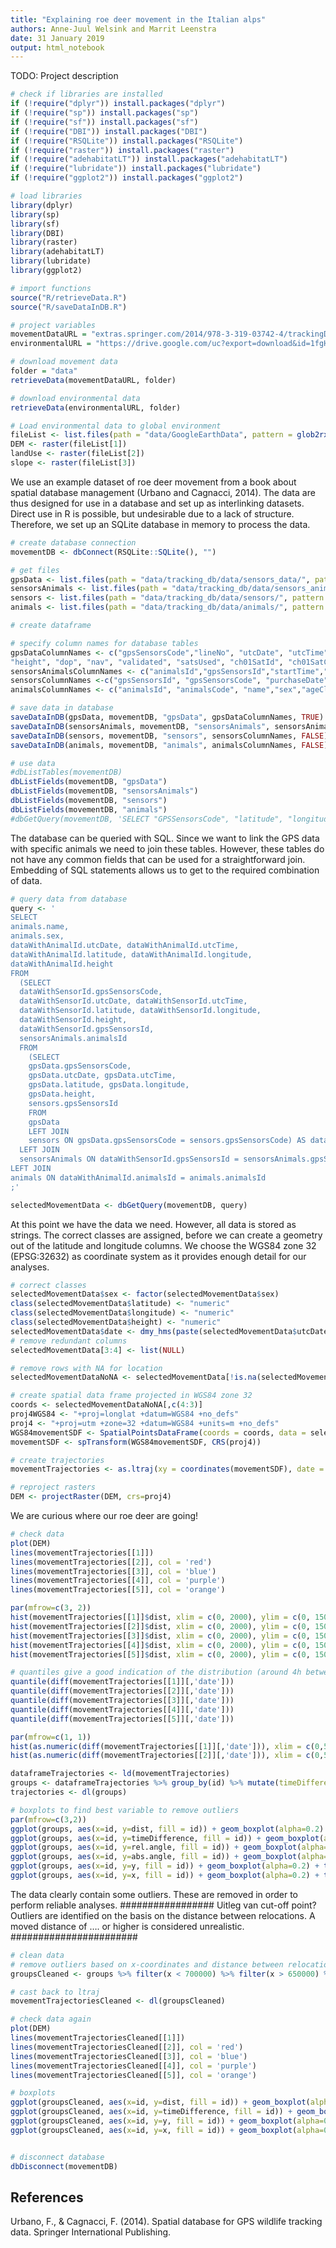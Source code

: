 ```yaml
---
title: "Explaining roe deer movement in the Italian alps"
authors: Anne-Juul Welsink and Marrit Leenstra
date: 31 January 2019
output: html_notebook
---
```


TODO:
Project description

```r
# check if libraries are installed
if (!require("dplyr")) install.packages("dplyr")
if (!require("sp")) install.packages("sp")
if (!require("sf")) install.packages("sf")
if (!require("DBI")) install.packages("DBI")
if (!require("RSQLite")) install.packages("RSQLite")
if (!require("raster")) install.packages("raster")
if (!require("adehabitatLT")) install.packages("adehabitatLT")
if (!require("lubridate")) install.packages("lubridate")
if (!require("ggplot2")) install.packages("ggplot2")
```

```r
# load libraries
library(dplyr)
library(sp)
library(sf)
library(DBI)
library(raster)
library(adehabitatLT)
library(lubridate)
library(ggplot2)
```

```r
# import functions
source("R/retrieveData.R")
source("R/saveDataInDB.R")
```

```r
# project variables
movementDataURL = "extras.springer.com/2014/978-3-319-03742-4/trackingDB_datasets.zip"
environmentalURL = "https://drive.google.com/uc?export=download&id=1fgH2ws_WoeDgMSDYCQNwvI6nzHjVagKc"
```

```r
# download movement data
folder = "data"
retrieveData(movementDataURL, folder)

# download environmental data
retrieveData(environmentalURL, folder)
```

```r
# Load environmental data to global environment
fileList <- list.files(path = "data/GoogleEarthData", pattern = glob2rx('*.tif'), full.names = TRUE)
DEM <- raster(fileList[1])
landUse <- raster(fileList[2])
slope <- raster(fileList[3])
```

We use an example dataset of roe deer movement from a book about spatial database management (Urbano and Cagnacci, 2014). The data are thus designed for use in a database and set up as interlinking datasets. Direct use in R is possible, but undesirable due to a lack of structure. Therefore, we set up an SQLite database in memory to process the data.

```r
# create database connection
movementDB <- dbConnect(RSQLite::SQLite(), "")

# get files
gpsData <- list.files(path = "data/tracking_db/data/sensors_data/", pattern = glob2rx('GSM0*.csv'), full.names = TRUE)
sensorsAnimals <- list.files(path = "data/tracking_db/data/sensors_animals/", pattern = glob2rx('*.csv'), full.names = TRUE)
sensors <- list.files(path = "data/tracking_db/data/sensors/", pattern = glob2rx('*.csv'), full.names = TRUE)
animals <- list.files(path = "data/tracking_db/data/animals/", pattern = glob2rx('*.csv'), full.names = TRUE)

# create dataframe

# specify column names for database tables
gpsDataColumnNames <- c("gpsSensorsCode","lineNo", "utcDate", "utcTime", "lmtDate", "lmtTime", "ecefX", "ecefY","ecefZ", "latitude", "longitude", 
"height", "dop", "nav", "validated", "satsUsed", "ch01SatId", "ch01SatCnr", "ch02SatId", "ch02SatCnr", "ch03SatId", "ch03SatCnr", "ch04SatId", "ch04SatCnr", "ch05SatId", "ch05SatCnr", "ch06SatId", "ch06SatCnr", "ch07SatId", "ch07SatCnr", "ch08SatId", "ch08SatCnr", "ch09SatId", "ch09SatCnr", "ch10SatId", "ch10SatCnr", "ch11SatId", "ch11SatCnr", "ch12SatId", "ch12SatCnr", "mainVol", "buVol", "temp", "easting", "northing", "remarks")
sensorsAnimalsColumnNames <- c("animalsId","gpsSensorsId","startTime","EndTime","notes")
sensorsColumnNames <-c("gpsSensorsId", "gpsSensorsCode", "purchaseDate", "frequency", "vendor","model","sim")
animalsColumnNames <- c("animalsId", "animalsCode", "name","sex","ageClassCode", "speciesCode")

# save data in database
saveDataInDB(gpsData, movementDB, "gpsData", gpsDataColumnNames, TRUE)
saveDataInDB(sensorsAnimals, movementDB, "sensorsAnimals", sensorsAnimalsColumnNames, FALSE)
saveDataInDB(sensors, movementDB, "sensors", sensorsColumnNames, FALSE)
saveDataInDB(animals, movementDB, "animals", animalsColumnNames, FALSE)
```

```r
# use data
#dbListTables(movementDB)
dbListFields(movementDB, "gpsData")
dbListFields(movementDB, "sensorsAnimals")
dbListFields(movementDB, "sensors")
dbListFields(movementDB, "animals")
#dbGetQuery(movementDB, 'SELECT "GPSSensorsCode", "latitude", "longitude" FROM GPSDATA WHERE #"GPSSensorsCode" in ("GSM01508", "GSM01438")')
```

The database can be queried with SQL. Since we want to link the GPS data with specific animals we need to join these tables. However, these tables do not have any common fields that can be used for a straightforward join. Embedding of SQL statements allows us to get to the required combination of data. 

```r
# query data from database
query <- '
SELECT
animals.name,
animals.sex,
dataWithAnimalId.utcDate, dataWithAnimalId.utcTime, 
dataWithAnimalId.latitude, dataWithAnimalId.longitude,
dataWithAnimalId.height
FROM
  (SELECT 
  dataWithSensorId.gpsSensorsCode, 
  dataWithSensorId.utcDate, dataWithSensorId.utcTime, 
  dataWithSensorId.latitude, dataWithSensorId.longitude, 
  dataWithSensorId.height,
  dataWithSensorId.gpsSensorsId, 
  sensorsAnimals.animalsId 
  FROM 
    (SELECT 
    gpsData.gpsSensorsCode, 
    gpsData.utcDate, gpsData.utcTime, 
    gpsData.latitude, gpsData.longitude, 
    gpsData.height,
    sensors.gpsSensorsId 
    FROM 
    gpsData 
    LEFT JOIN 
    sensors ON gpsData.gpsSensorsCode = sensors.gpsSensorsCode) AS dataWithSensorId 
  LEFT JOIN 
  sensorsAnimals ON dataWithSensorId.gpsSensorsId = sensorsAnimals.gpsSensorsId) AS dataWithAnimalId 
LEFT JOIN
animals ON dataWithAnimalId.animalsId = animals.animalsId
;'

selectedMovementData <- dbGetQuery(movementDB, query)
```

At this point we have the data we need. However, all data is stored as strings. The correct classes are assigned, before we can create a geometry out of the latitude and longitude columns. We choose the WGS84 zone 32 (EPSG:32632) as coordinate system as it provides enough detail for our analyses. 

```r
# correct classes
selectedMovementData$sex <- factor(selectedMovementData$sex)
class(selectedMovementData$latitude) <- "numeric"
class(selectedMovementData$longitude) <- "numeric"
class(selectedMovementData$height) <- "numeric"
selectedMovementData$date <- dmy_hms(paste(selectedMovementData$utcDate, selectedMovementData$utcTime), tz = "UTC")
# remove redundant columns
selectedMovementData[3:4] <- list(NULL)

# remove rows with NA for location
selectedMovementDataNoNA <- selectedMovementData[!is.na(selectedMovementData$latitude) | !is.na(selectedMovementData$longitude),]

# create spatial data frame projected in WGS84 zone 32
coords <- selectedMovementDataNoNA[,c(4:3)]
proj4WGS84 <- "+proj=longlat +datum=WGS84 +no_defs"
proj4 <- "+proj=utm +zone=32 +datum=WGS84 +units=m +no_defs"
WGS84movementSDF <- SpatialPointsDataFrame(coords = coords, data = selectedMovementDataNoNA, proj4string = CRS(proj4WGS84))
movementSDF <- spTransform(WGS84movementSDF, CRS(proj4))

# create trajectories
movementTrajectories <- as.ltraj(xy = coordinates(movementSDF), date = movementSDF$date, id = movementSDF$name)

# reproject rasters
DEM <- projectRaster(DEM, crs=proj4)
```

We are curious where our roe deer are going! 

```r
# check data
plot(DEM)
lines(movementTrajectories[[1]])
lines(movementTrajectories[[2]], col = 'red')
lines(movementTrajectories[[3]], col = 'blue')
lines(movementTrajectories[[4]], col = 'purple')
lines(movementTrajectories[[5]], col = 'orange')

par(mfrow=c(3, 2))
hist(movementTrajectories[[1]]$dist, xlim = c(0, 2000), ylim = c(0, 1500), breaks = seq(0, 1000000, by = 100), xlab = "distance (m)", main = paste("Distance between relocations by", id(movementTrajectories)[1]))
hist(movementTrajectories[[2]]$dist, xlim = c(0, 2000), ylim = c(0, 1500), breaks = seq(0, 1000000, by = 100), xlab = "distance (m)", main = paste("Distance between relocations by", id(movementTrajectories)[2]))
hist(movementTrajectories[[3]]$dist, xlim = c(0, 2000), ylim = c(0, 1500), breaks = seq(0, 1000000, by = 100), xlab = "distance (m)", main = paste("Distance between relocations by", id(movementTrajectories)[3]))
hist(movementTrajectories[[4]]$dist, xlim = c(0, 2000), ylim = c(0, 1500), breaks = seq(0, 1000000, by = 100), xlab = "distance (m)", main = paste("Distance between relocations by", id(movementTrajectories)[4]))
hist(movementTrajectories[[5]]$dist, xlim = c(0, 2000), ylim = c(0, 1500), breaks = seq(0, 1000000, by = 100), xlab = "distance (m)", main = paste("Distance between relocations by", id(movementTrajectories)[5]))

# quantiles give a good indication of the distribution (around 4h between relocations)
quantile(diff(movementTrajectories[[1]][,'date']))
quantile(diff(movementTrajectories[[2]][,'date']))
quantile(diff(movementTrajectories[[3]][,'date']))
quantile(diff(movementTrajectories[[4]][,'date']))
quantile(diff(movementTrajectories[[5]][,'date']))

par(mfrow=c(1, 1))
hist(as.numeric(diff(movementTrajectories[[1]][,'date'])), xlim = c(0,5000), ylim = c(0,1000), breaks = seq(0, 10000000, by = 100), xlab = "time", main = paste("Time between relocations by" , id(movementTrajectories[1])))
hist(as.numeric(diff(movementTrajectories[[2]][,'date'])), xlim = c(0,5000), ylim = c(0,1000), breaks = seq(0, 10000000, by = 100), main = paste("Time between relocations by" , id(movementTrajectories[2])))

dataframeTrajectories <- ld(movementTrajectories)
groups <- dataframeTrajectories %>% group_by(id) %>% mutate(timeDifference = c(NA, diff(date)))
trajectories <- dl(groups)

# boxplots to find best variable to remove outliers
par(mfrow=c(3,2))
ggplot(groups, aes(x=id, y=dist, fill = id)) + geom_boxplot(alpha=0.2) + theme(legend.position = "none")
ggplot(groups, aes(x=id, y=timeDifference, fill = id)) + geom_boxplot(alpha=0.2) + theme(legend.position = "none")
ggplot(groups, aes(x=id, y=rel.angle, fill = id)) + geom_boxplot(alpha=0.2) + theme(legend.position = "none")
ggplot(groups, aes(x=id, y=abs.angle, fill = id)) + geom_boxplot(alpha=0.2) + theme(legend.position = "none")
ggplot(groups, aes(x=id, y=y, fill = id)) + geom_boxplot(alpha=0.2) + theme(legend.position = "none")
ggplot(groups, aes(x=id, y=x, fill = id)) + geom_boxplot(alpha=0.2) + theme(legend.position = "none")
```

The data clearly contain some outliers. These are removed in order to perform reliable analyses. ################# Uitleg van cut-off point? Outliers are identified on the basis on the distance between relocations. A moved distance of .... or higher is considered unrealistic. #######################

```r
# clean data
# remove outliers based on x-coordinates and distance between relocations
groupsCleaned <- groups %>% filter(x < 700000) %>% filter(x > 650000) %>% filter(dist < 000)

# cast back to ltraj 
movementTrajectoriesCleaned <- dl(groupsCleaned)

# check data again
plot(DEM)
lines(movementTrajectoriesCleaned[[1]])
lines(movementTrajectoriesCleaned[[2]], col = 'red')
lines(movementTrajectoriesCleaned[[3]], col = 'blue')
lines(movementTrajectoriesCleaned[[4]], col = 'purple')
lines(movementTrajectoriesCleaned[[5]], col = 'orange')

# boxplots
ggplot(groupsCleaned, aes(x=id, y=dist, fill = id)) + geom_boxplot(alpha=0.2) + theme(legend.position = "none")
ggplot(groupsCleaned, aes(x=id, y=timeDifference, fill = id)) + geom_boxplot(alpha=0.2) + theme(legend.position = "none")
ggplot(groupsCleaned, aes(x=id, y=y, fill = id)) + geom_boxplot(alpha=0.2) + theme(legend.position = "none")
ggplot(groupsCleaned, aes(x=id, y=x, fill = id)) + geom_boxplot(alpha=0.2) + theme(legend.position = "none")

```



```r


```

```r
# disconnect database
dbDisconnect(movementDB)
```

## References
Urbano, F., & Cagnacci, F. (2014). Spatial database for GPS wildlife tracking data. Springer International Publishing.